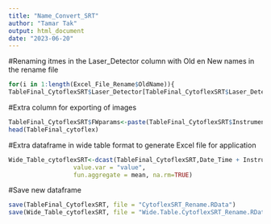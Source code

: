 ---
title: "Name_Convert_SRT"
author: "Tamar Tak"
output: html_document
date: "2023-06-20"
---

#Renaming itmes in the Laser_Detector column with Old en New names in the rename file
```{r Renaming items in the Laser_Detector column, warning=TRUE}
for(i in 1:length(Excel_File_Rename$OldName)){
TableFinal_CytoflexSRT$Laser_Detector[TableFinal_CytoflexSRT$Laser_Detector == Excel_File_Rename$OldName[i]] <- Excel_File_Rename$NewName[i]}
```

#Extra column for exporting of images
```{r (Post) Extra column for exporting of images, warning=TRUE}
TableFinal_CytoflexSRT$FWparams<-paste(TableFinal_CytoflexSRT$Instrument,TableFinal_CytoflexSRT$variable,TableFinal_CytoflexSRT$Laser_Detector,sep="_")
head(TableFinal_cytoflex)
```

#Extra dataframe in wide table format to generate Excel file for application
```{r (Post) Extra dataframe in wide table format to generate Excel file for application, warning=TRUE}
Wide_Table_cytoflexSRT<-dcast(TableFinal_CytoflexSRT,Date_Time + Instrument ~ variable + Laser_Detector, 
                  value.var = "value",
                  fun.aggregate = mean, na.rm=TRUE)
```


#Save new dataframe
```{r}
save(TableFinal_CytoflexSRT, file = "CytoflexSRT_Rename.RData")
save(Wide_Table_cytoflexSRT, file = "Wide.Table.CytoflexSRT_Rename.RData")
```

